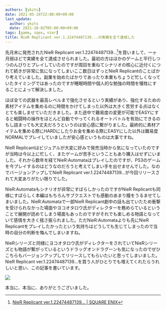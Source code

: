 ```yaml
---
authors: [ykzts]
date: 2021-05-16T22:00:00+09:00
last_update:
  author: ykzts
  date: 2021-10-02T05:00:00+09:00
tags: [game, sqex, nier]
title: NieR Replicant ver.1.22474487139...の実績を全て達成した
---
```


先月末に発売されたNieR Replicant ver.1.22474487139...[^1]を買いまして、一ヶ月弱ほどで実績を全て達成させられました。最初の方はほかのゲームと平行しつつのんびりとプレイしていたのですが周回を重ねてシナリオの核心に近付くにつれて続きが非常に気になってしまいここ数日はずっとNieR Replicantのことばかり考えていました。副業を始めたばかりであったり本業もちょうど忙しくなっていたタイミングではあったのですが睡眠時間や個人的な勉強の時間を犠牲にすることによって解決しました。

<!--truncate-->

ほぼ全ての武器を最高レベルまで強化させるという実績があり、強化するための素材アイテムを集めるのに時間をかけてしまった以外は大きく苦労する点はなくとても楽しませていただきました。また途中で難易度の変更が可能でEASYにすると戦闘時の操作をほとんど自動でやってくれるオートバトルを有効にできるのもし詰まっても大丈夫だろうというのは安心感に繋がりました。最終的に素材アイテムを集める際にHARDにしたりお金を集める際にEASYにした以外は難易度NORMALでプレイしていましたが安心感というものは大事ですね。

NieR Replicantはビジュアルが大変に好みで発売当時から気になっていたのですが当時は今以上に忙しく、またゲームが苦手ということもあり購入はせずにいました。それから数年を経てNieR:Automataはプレイしたのですが、PS3のゲームを今プレイするのはどうなのだろうと考えてしまい手を出せませんでした。なのでバージョンアップしてNieR Replicant ver.1.22474487139...が今回リリースされて大変ありがたい限りでした。

NieR:Automataもシナリオが非常にすばらしかったのですがNieR Replicantも同様にすばらしく本編はもちろんサブクエストでも感動のあまり瞳をうるませてしまいました。NieR:Automataで一部NieR Replicant劇中の話も出ていたため衝撃を受けられなかった場面やヨコオタロウ氏がディレクターを務めらているということで展開が読めてしまう場面もあったのですがそれでも楽しめる物語となっていて感情を大きく揺さ振られました。ただNieR:Automataよりも先にNieR Replicantをプレイしたかったという気持ちはどうしても生じてしまったので当時の自分の判断を悔んでしまいますね。

NieRシリーズと同様にヨコオタロウ氏がディレクターをされていてNieRシリーズとも物語が繋がっているというドラッグオンドラグーンも気になったのでぜひこちらもバージョンアップしてリリースしてもらいたいと思ってしまいました。NieR Replicant ver.1.22474487139...を買う人がひとりでも増えてくれたらうれしいと思い、この記事を書いています。

![](./img/nier-replicant-achievement.png)

本当に、本当に、ありがとうございました。

[^1]: [NieR Replicant ver.1.22474487139... | SQUARE ENIX](https://www.jp.square-enix.com/nierreplicantv1p2/)
